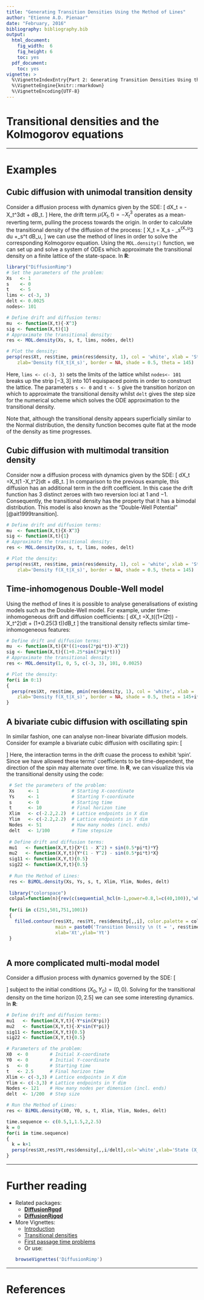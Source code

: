 ---
title: "Generating Transition Densities Using the Method of Lines"
author: "Etienne A.D. Pienaar"
date: "February, 2016"
bibliography: bibliography.bib
output:
  html_document:
    fig_width:  6
    fig_height: 6
    toc: yes
  pdf_document:
    toc: yes
vignette: >
  %\VignetteIndexEntry{Part 2: Generating Transition Densities Using the Method of Lines}
  %\VignetteEngine{knitr::rmarkdown}
  %\VignetteEncoding{UTF-8}
---

# Transitional densities and the Kolmogorov equations

--------

# Examples

## Cubic diffusion with unimodal transition density 
Consider a diffusion process with dynamics given by the SDE:
\[
dX_t = -X_t^3dt + dB_t.
\]
Here, the drift term $\mu(X_t,t) = - X_t^3$ operates as a mean-reverting term, pulling the process towards the origin. In order to calculate the transitional density of the diffusion of the process:
\[
X_t = X_s - \int_s^tX_u^3 du +\int_s^t dB_u,
\]
we can use the method of lines in order to solve the corresponding Kolmogorov equation. Using the `MOL.density()` function, we can set up and solve a system of ODEs which approximate the transitional density on a finite lattice of the state-space. In __R__:

```{r,fig.align='center'}
library("DiffusionRimp")
# Set the parameters of the problem:
Xs   <- 1
s    <- 0
t    <- 5
lims <- c(-3, 3)
delt <- 0.0025
nodes<- 101

# Define drift and diffusion terms:
mu  <- function(X,t){-X^3}
sig <- function(X,t){1}
# Approximate the transitional density:
res <- MOL.density(Xs, s, t, lims, nodes, delt)

# Plot the density:
persp(res$Xt, res$time, pmin(res$density, 1), col = 'white', xlab = 'State (X_t)',ylab='Time (t)',
    zlab='Density f(X_t|X_s)', border = NA, shade = 0.5, theta = 145)
```
Here, `lims <- c(-3, 3)` sets the limits of the lattice whilst `nodes<- 101` breaks up the strip $[-3,3]$ into 101 equispaced points in order to construct the lattice. The parameters `s <- 0` and `t <- 5` give the transition horizon on which to approximate the transitional density whilst `delt` gives the step size for the numerical scheme which solves the ODE approximation to the transitional density.

Note that, although the transitional density appears superficially similar to the Normal distribution, the density function becomes quite flat at the mode of the density as time progresses.

## Cubic diffusion with multimodal transition density
Consider now a diffusion process with dynamics given by the SDE:
\[
dX_t =X_t(1 -X_t^2)dt + dB_t.
\]
In comparison to the previous example, this diffusion has an additional term in the drift coefficient. In this case the drift function has 3 distinct zeroes with two reversion loci at $1$ and $-1$. Consequently, the transitional density has the property that it has a bimodal distribution. This model is also known as the "Double-Well Potential" [@ait1999transition].


```{r,fig.align='center'}
# Define drift and diffusion terms:
mu  <- function(X,t){X-X^3}
sig <- function(X,t){1}
# Approximate the transitional density:
res <- MOL.density(Xs, s, t, lims, nodes, delt)

# Plot the density:
persp(res$Xt, res$time, pmin(res$density, 1), col = 'white', xlab = 'State (X_t)',ylab='Time (t)',
    zlab='Density f(X_t|X_s)', border = NA, shade = 0.5, theta = 145)
```

## Time-inhomogenous  Double-Well model 
Using the method of lines it is possible to analyse generalisations of existing models such as the Double-Well model. For example, under time-inhomogeneous drift and diffusion coefficients:
\[
dX_t =X_t((1+\cos(2\pi t)) -X_t^2)dt + (1+0.25\sin(3 \pi t))dB_t
\]
the transitional density reflects similar time-inhomogeneous features:
```{r,fig.align='center'}
# Define drift and diffusion terms:
mu  <- function(X,t){X*((1+cos(2*pi*t))-X^2)}
sig <- function(X,t){(1+0.25*sin(3*pi*t))}
# Approximate the transitional density:
res <- MOL.density(1, 0, 5, c(-3, 3), 101, 0.0025)

# Plot the density:
for(i in 0:1)
{
  persp(res$Xt, res$time, pmin(res$density, 1), col = 'white', xlab = 'State (X_t)',ylab='Time (t)',
    zlab='Density f(X_t|X_s)', border = NA, shade = 0.5, theta = 145+i*60)
}
```

## A bivariate cubic diffusion with oscillating spin
In similar fashion, one can analyse non-linear bivariate diffusion models. Consider for example a bivariate cubic diffusion with oscillating spin:
\[
\begin{aligned}
dX_t &=[X_t(1 -X_t^2)+\sin(0.5\pi t)Y_t]dt + 0.5dB_t^{(1)}\\
dY_t &=[Y_t(1 -Y_t^2)-\sin(0.5\pi t)X_t]dt + 0.5dB_t^{(2)}\\
\end{aligned}
\]
Here, the interaction terms in the drift cuase the process to exhibit 'spin'. Since we have allowed these terms' coefficients to be time-dependent, the direction of the spin may alternate over time. In __R__, we can visualize this via the transitional density using the code:

```{r,fig.align='center'}
 # Set the parameters of the problem:
 Xs     <- 1            # Starting X-coordinate
 Ys     <- 1            # Starting Y-coordinate
 s      <- 0            # Starting time
 t      <- 10           # Final horizon time
 Xlim   <- c(-2.2,2.2)  # Lattice endpoints in X dim
 Ylim   <- c(-2.2,2.2)  # Lattice endpoints in Y dim
 Nodes  <- 51           # How many nodes (incl. ends)
 delt   <- 1/100        # Time stepsize
 
 # Define drift and diffusion terms:
 mu1   <- function(X,Y,t){X*(1 - X^2) + sin(0.5*pi*t)*Y}
 mu2   <- function(X,Y,t){Y*(1 - Y^2) - sin(0.5*pi*t)*X}
 sig11 <- function(X,Y,t){0.5}
 sig22 <- function(X,Y,t){0.5}
 
 # Run the Method of Lines:
 res <- BiMOL.density(Xs, Ys, s, t, Xlim, Ylim, Nodes, delt)
 
 library("colorspace")
 colpal=function(n){rev(c(sequential_hcl(n-1,power=0.8,l=c(40,100)),'white'))}
  
 for(i in c(251,501,751,1001))
 {
   filled.contour(res$Xt, res$Yt, res$density[,,i], color.palette = colpal,
                  main = paste0('Transition Density \n (t = ', res$time[i],')'),
                  xlab='Xt',ylab='Yt')
 }
 
```

## A more complicated multi-modal model
Consider a diffusion process with dynamics governed by the SDE:
\[
\begin{aligned}
dX_t &=[-Y_t\sin(X_t\pi)]dt + 0.5dB_t^{(1)}\\
dY_t &=[-X_t\sin(Y_t\pi)]dt + 0.5dB_t^{(2)}\\
\end{aligned}
\]
subject to the initial conditions $(X_0,Y_0) = (0,0)$. Solving for the transitional density on the time horizon $[0,2.5]$ we can see some interesting dynamics. In __R__:

```{r fig.align='center'}
# Define drift and diffusion terms:
mu1   <- function(X,Y,t){-Y*sin(X*pi)} 
mu2   <- function(X,Y,t){-X*sin(Y*pi)}
sig11 <- function(X,Y,t){0.5}
sig22 <- function(X,Y,t){0.5}

# Parameters of the problem:
X0  <- 0        # Initial X-coordinate
Y0  <- 0        # Initial Y-coordinate
s   <- 0        # Starting time
t   <- 2.5      # Final horizon time
Xlim <- c(-3,3) # Lattice endpoints in X dim
Ylim <- c(-3,3) # Lattice endpoints in Y dim
Nodes <- 121    # How many nodes per dimension (incl. ends)
delt  <- 1/200  # Step size

# Run the Method of Lines:
res <- BiMOL.density(X0, Y0, s, t, Xlim, Ylim, Nodes, delt)

time.sequence <- c(0.5,1,1.5,2,2.5)
k = 0
for(i in time.sequence)
{
  k = k+1
  persp(res$Xt,res$Yt,res$density[,,i/delt],col='white',xlab='State (X_t)',ylab='State (Y_t)',zlab='Density',border=NA,shade=0.5,theta=145+180*k/5)
}
```

--------

# Further reading
* Related packages:
    + [__DiffusionRgqd__](https://cran.r-project.org/package=DiffusionRgqd)
    + [__DiffusionRjgqd__](https://cran.r-project.org/package=DiffusionRjgqd)
* More Vignettes:
    + [Introduction](Part_1_Introduction.html)
    + [Transitional densities](Part_2_Transition_Densities.html)
    + [First passage time problems](Part_3_First_Passage_Times.html)
    + Or use:
```{r,eval=FALSE}
browseVignettes('DiffusionRimp')
```

--------

# References


